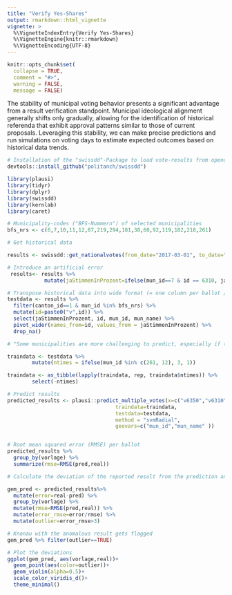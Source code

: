 ```yaml
---
title: "Verify Yes-Shares"
output: rmarkdown::html_vignette
vignette: >
  %\VignetteIndexEntry{Verify Yes-Shares}
  %\VignetteEngine{knitr::rmarkdown}
  %\VignetteEncoding{UTF-8}
---
```



```r
knitr::opts_chunk$set(
  collapse = TRUE,
  comment = "#>",
  warning = FALSE, 
  message = FALSE) 
```

The stability of municipal voting behavior presents a significant advantage from a result verification standpoint. Municipal ideological alignment generally shifts only gradually, allowing for the identification of historical referenda that exhibit approval patterns similar to those of current proposals. Leveraging this stability, we can make precise predictions and run simulations on voting days to estimate expected outcomes based on historical data trends.

```r
# Installation of the "swissdd"-Package to load vote-results from opendata.swiss
devtools::install_github("politanch/swissdd")

library(plausi)
library(tidyr)
library(dplyr)
library(swissdd)
library(kernlab)
library(caret)

# Municipality-codes ("BFS-Nummern") of selected municipalities
bfs_nrs <- c(6,7,10,11,12,87,219,294,181,38,60,92,119,182,218,261)
```


```r
# Get historical data

results <- swissdd::get_nationalvotes(from_date="2017-03-01", to_date="2020-09-27")

# Introduce an artificial error
 results<- results %>%
            mutate(jaStimmenInProzent=ifelse(mun_id==7 & id == 6310, jaStimmenInProzent+15, jaStimmenInProzent))

# Transpose historical data into wide format (= one column per ballot / vote topic)
testdata <- results %>%
  filter(canton_id==1 & mun_id %in% bfs_nrs) %>% 
  mutate(id=paste0("v",id)) %>%
  select(jaStimmenInProzent, id, mun_id, mun_name) %>%
  pivot_wider(names_from=id, values_from = jaStimmenInProzent) %>% 
  drop_na()

# "Some municipalities are more challenging to predict, especially if their voting patterns are 'extreme'. We can address this by increasing their weighting through upsampling.

traindata <- testdata %>%
        mutate(ntimes = ifelse(mun_id %in% c(261, 12), 3, 1)) 

traindata <- as_tibble(lapply(traindata, rep, traindata$ntimes)) %>%
        select(-ntimes)

# Predict results
predicted_results <- plausi::predict_multiple_votes(x=c("v6350","v6310"),
                                   traindata=traindata, 
                                   testdata=testdata,
                                   method = "svmRadial",
                                   geovars=c("mun_id","mun_name" ))


# Root mean squared error (RMSE) per ballot 
predicted_results %>% 
  group_by(vorlage) %>% 
  summarize(rmse=RMSE(pred,real))
```


```r
# Calculate the deviation of the reported result from the prediction and flag values that deviate by more than three RMSE as anomalous

gem_pred <- predicted_results%>% 
  mutate(error=real-pred) %>% 
  group_by(vorlage) %>% 
  mutate(rmse=RMSE(pred,real)) %>% 
  mutate(error_rmse=error/rmse) %>%   
  mutate(outlier=error_rmse>3)

# Knonau with the anomalous result gets flagged
gem_pred %>% filter(outlier==TRUE)

# Plot the deviations
ggplot(gem_pred, aes(vorlage,real))+
  geom_point(aes(color=outlier))+
  geom_violin(alpha=0.5)+
  scale_color_viridis_d()+
  theme_minimal()
```
